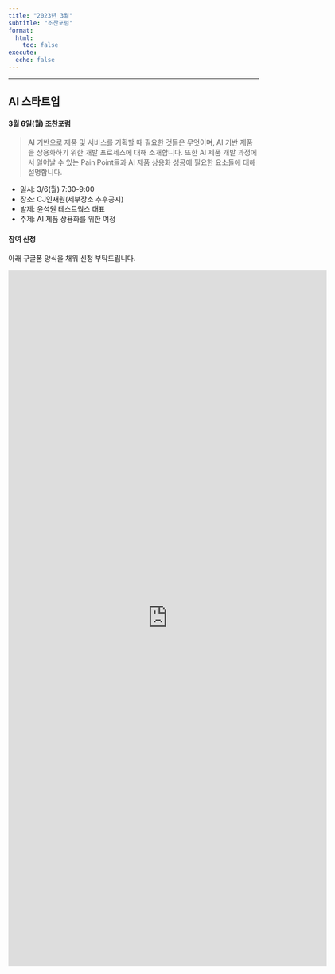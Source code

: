 ```yaml
---
title: "2023년 3월"
subtitle: "조찬포럼"
format:
  html:
    toc: false
execute:
  echo: false
---
```


------------------------------------------------------------------------

## AI 스타트업

#### 3월 6일(월) 조찬포럼

> AI 기반으로 제품 및 서비스를 기획할 때 필요한 것들은 무엇이며, AI 기반 제품을 상용화하기 위한 개발 프로세스에 대해 소개합니다. 또한 AI 제품 개발 과정에서 일어날 수 있는 Pain Point들과 AI 제품 상용화 성공에 필요한 요소들에 대해 설명합니다.

-   일시: 3/6(월) 7:30-9:00
-   장소: CJ인재원(세부장소 추후공지)
-   발제: 윤석원 테스트웍스 대표
-   주제: AI 제품 상용화를 위한 여정


#### 참여 신청
아래 구글폼 양식을 채워 신청 부탁드립니다. 

<iframe src="https://docs.google.com/forms/d/e/1FAIpQLScefV7H4ViNgh3_cW1d3FXx10kqSZ_WV0AZ2M-XDzRTJsEKhg/viewform?embedded=true" width="640" height="1400" frameborder="0" marginheight="0" marginwidth="0">Loading…</iframe>